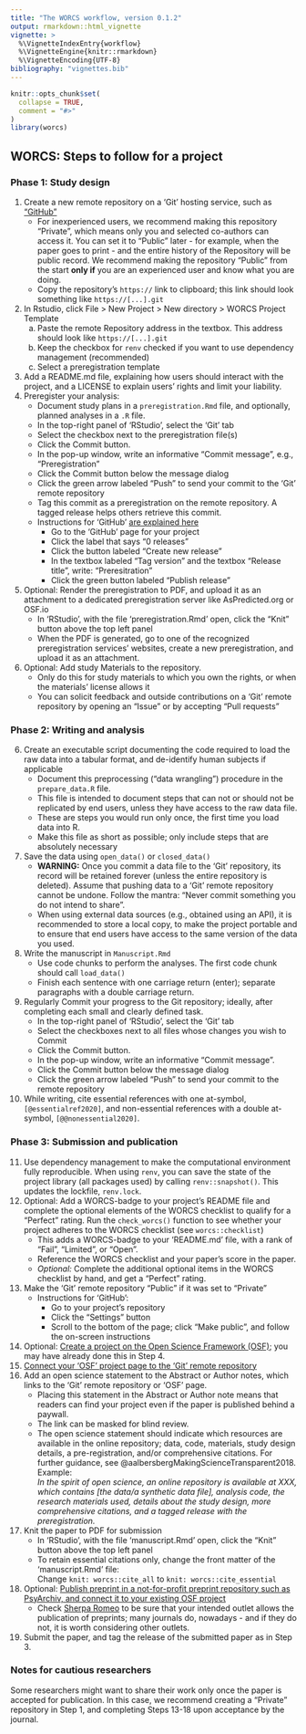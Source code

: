 ---
title: "The WORCS workflow, version 0.1.2"
output: rmarkdown::html_vignette
vignette: >
  %\VignetteIndexEntry{workflow}
  %\VignetteEngine{knitr::rmarkdown}
  %\VignetteEncoding{UTF-8}
bibliography: "vignettes.bib"
---

```{r, include = FALSE}
knitr::opts_chunk$set(
  collapse = TRUE,
  comment = "#>"
)
library(worcs)
```

## WORCS: Steps to follow for a project

### Phase 1: Study design

1. <!--S: Create a (Public or Private) remote repository on a 'Git' hosting service-->Create a new remote repository on a 'Git' hosting service, such as ["GitHub"](https://github.com)
    + For inexperienced users, we recommend making this repository "Private", which means only you and selected co-authors can access it. You can set it to "Public" later - for example, when the paper goes to print - and the entire history of the Repository will be public record. We recommend making the repository "Public" from the start __only if__ you are an experienced user and know what you are doing.
    + Copy the repository's `https://` link to clipboard; this link should look something like `https://[...].git`
2. <!--S: When using R, initialize a new RStudio project using the WORCS template. Otherwise, clone the remote repository to your local project folder.-->In Rstudio, click File > New Project > New directory > WORCS Project Template
    a. Paste the remote Repository address in the textbox. This address should look like `https://[...].git`
    b. Keep the checkbox for `renv` checked if you want to use dependency management (recommended)
    c. Select a preregistration template
3. <!--S: Add a README.md file, explaining how users should interact with the project, and a LICENSE to explain users' rights and limit your liability. The `worcs` project template does this automatically.-->Add a README.md file, explaining how users should interact with the project, and a LICENSE to explain users' rights and limit your liability.
3. <!--S: Optional: Preregister your analysis by committing a plain-text preregistration and tagging the commit as "preregistration".-->Preregister your analysis:
    + Document study plans in a `preregistration.Rmd` file, and optionally, planned analyses in a `.R` file.
    + In the top-right panel of 'RStudio', select the 'Git' tab
    + Select the checkbox next to the preregistration file(s)
    + Click the Commit button.
    + In the pop-up window, write an informative "Commit message", e.g., "Preregistration"
    + Click the Commit button below the message dialog
    + Click the green arrow labeled "Push" to send your commit to the 'Git' remote repository
    + Tag this commit as a preregistration on the remote repository. A tagged release helps others retrieve this commit.
    + Instructions for 'GitHub' [are explained here ](https://help.github.com/en/github/administering-a-repository/creating-releases)
        - Go to the 'GitHub' page for your project
        - Click the label that says "0 releases"
        - Click the button labeled "Create new release"
        - In the textbox labeled "Tag version" and the textbox "Release title", write: "Preresitration"
        - Click the green button labeled "Publish release"
4. <!--S: Optional: Upload the preregistration to a dedicated preregistration server-->Optional: Render the preregistration to PDF, and upload it as an attachment to a dedicated preregistration server like AsPredicted.org or OSF.io
    + In 'RStudio', with the file 'preregistration.Rmd' open, click the "Knit" button above the top left panel
    + When the PDF is generated, go to one of the recognized preregistration services' websites, create a new preregistration, and upload it as an attachment.
5. <!--S: Optional: Add study Materials to the repository-->Optional: Add study Materials to the repository.
    + Only do this for study materials to which you own the rights, or when the materials' license allows it
    + You can solicit feedback and outside contributions on a 'Git' remote repository by opening an "Issue" or by accepting "Pull requests"

### Phase 2: Writing and analysis

6. <!--S: Create an executable script documenting the code required to load the raw data into a tabular format, and de-identify human subjects if applicable-->Create an executable script documenting the code required to load the raw data into a tabular format, and de-identify human subjects if applicable
    + Document this preprocessing ("data wrangling") procedure in the `prepare_data.R` file.
    + This file is intended to document steps that can not or should not be replicated by end users, unless they have access to the raw data file.
    + These are steps you would run only once, the first time you load data into R.
    + Make this file as short as possible; only include steps that are absolutely necessary
7. <!--S: Save the data into a plain-text tabular format like `.csv`. When using open data, commit this file to 'Git'. When using closed data, commit a checksum of the file, and a synthetic copy of the data.-->Save the data using `open_data()` or `closed_data()`
    + <font colour = "red">__WARNING:__ Once you commit a data file to the 'Git' repository, its record will be retained forever (unless the entire repository is deleted). Assume that pushing data to a 'Git' remote repository cannot be undone. Follow the mantra: "Never commit something you do not intend to share".</font>
    + When using external data sources (e.g., obtained using an API), it is recommended to store a local copy, to make the project portable and to ensure that end users have access to the same version of the data you used.
8. <!--S: Write the manuscript using a dynamic document generation format, with code chunks to perform the analyses.-->Write the manuscript in `Manuscript.Rmd`
    + Use code chunks to perform the analyses. The first code chunk should call `load_data()`
    + Finish each sentence with one carriage return (enter); separate paragraphs with a double carriage return.
9. <!--S: Commit every small change to the 'Git' repository-->Regularly Commit your progress to the Git repository; ideally, after completing each small and clearly defined task.
    + In the top-right panel of 'RStudio', select the 'Git' tab
    + Select the checkboxes next to all files whose changes you wish to Commit
    + Click the Commit button.
    + In the pop-up window, write an informative "Commit message".
    + Click the Commit button below the message dialog
    + Click the green arrow labeled "Push" to send your commit to the remote repository
10. <!--S: Cite essential references with `@`, and non-essential references with `@@`-->While writing, cite essential references with one at-symbol, `[@essentialref2020]`, and non-essential references with a double at-symbol, `[@@nonessential2020]`.

### Phase 3: Submission and publication

11. <!--S: Use dependency management to make the computational environment fully reproducible-->Use dependency management to make the computational environment fully reproducible. When using `renv`, you can save the state of the project library (all packages used) by calling `renv::snapshot()`. This updates the lockfile, `renv.lock`.
12. <!--S: Optional: Add a WORCS-badge to your project's README file-->Optional: Add a WORCS-badge to your project's README file and complete the optional elements of the WORCS checklist to qualify for a "Perfect" rating. Run the `check_worcs()` function to see whether your project adheres to the WORCS checklist (see `worcs::checklist`)
    + This adds a WORCS-badge to your 'README.md' file, with a rank of "Fail", "Limited", or "Open".
    + Reference the WORCS checklist and your paper's score in the paper.
    + *Optional:* Complete the additional optional items in the WORCS checklist by hand, and get a "Perfect" rating.
13. <!--S: Make a Private 'Git' remote repository Public-->Make the 'Git' remote repository "Public" if it was set to "Private"
    + Instructions for 'GitHub': 
        - Go to your project's repository
        - Click the "Settings" button
        - Scroll to the bottom of the page; click "Make public", and follow the on-screen instructions
14. <!--S: Optional: [Create a project page on the Open Science Framework](https://help.osf.io/hc/en-us/articles/360019737594-Create-a-Project)-->Optional: [Create a project on the Open Science Framework (OSF)](https://help.osf.io/hc/en-us/articles/360019737594-Create-a-Project); you may have already done this in Step 4.
15. <!--S: [Connect your 'OSF' project page to the 'Git' remote repository](https://help.osf.io/hc/en-us/articles/360019929813-Connect-GitHub-to-a-Project)-->[Connect your 'OSF' project page to the 'Git' remote repository](https://help.osf.io/hc/en-us/articles/360019929813-Connect-GitHub-to-a-Project)
16. <!--S: Add an open science statement to the Abstract or Author notes, which links to the 'Git' remote repository or 'OSF' page-->Add an open science statement to the Abstract or Author notes, which links to the 'Git' remote repository or 'OSF' page. 
    + Placing this statement in the Abstract or Author note means that readers can find your project even if the paper is published behind a paywall.
    + The link can be masked for blind review.
    + The open science statement should indicate which resources are available in the online repository; data, code, materials, study design details, a pre-registration, and/or comprehensive citations. For further guidance, see @aalbersbergMakingScienceTransparent2018. Example:  
    _In the spirit of open science, an online repository is available at XXX,
    which contains [the data/a synthetic data file], analysis code, the research
    materials used, details about the study design, more comprehensive citations,
    and a tagged release with the preregistration._
17. <!--S: Render the dynamic document to PDF-->Knit the paper to PDF for submission
    + In 'RStudio', with the file 'manuscript.Rmd' open, click the "Knit" button above the top left panel
    + To retain essential citations only, change the front matter of the 'manuscript.Rmd' file:  
    Change `knit: worcs::cite_all` to `knit: worcs::cite_essential`
18. <!--S: Optional: [Publish the PDF as a preprint, and add it to the OSF project](https://help.osf.io/hc/en-us/articles/360019930533-Upload-a-Preprint)-->Optional: [Publish preprint in a not-for-profit preprint repository such as PsyArchiv, and connect it to your existing OSF project](https://help.osf.io/hc/en-us/articles/360019930533-Upload-a-Preprint)
    + Check [Sherpa Romeo](http://sherpa.ac.uk/romeo/index.php) to be sure that your intended outlet allows the publication of preprints; many journals do, nowadays - and if they do not, it is worth considering other outlets.
19. <!--S: Submit the paper, and tag the release of the submitted paper, as in Step 3.-->Submit the paper, and tag the release of the submitted paper as in Step 3.

### Notes for cautious researchers

<!--S: Some researchers might want to share their work only once the paper is accepted for publication. In this case, we recommend creating a "Private" repository in Step 1, and completing Steps 13-18 upon acceptance.-->Some researchers might want to share their work only once the paper is accepted for publication. In this case, we recommend creating a "Private" repository in Step 1, and completing Steps 13-18 upon acceptance by the journal.
